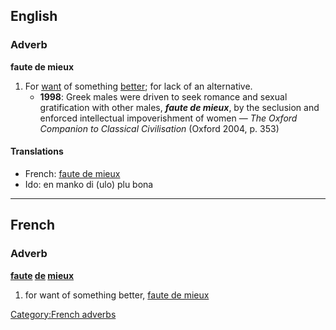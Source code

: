 ==English==
===Adverb===
'''faute de mieux'''

# For [[want]] of something [[better]]; for lack of an alternative.
#*'''1998''': Greek males were driven to seek romance and sexual gratification with other males, '''''faute de mieux''''', by the seclusion and enforced intellectual impoverishment of women — ''The Oxford Companion to Classical Civilisation'' (Oxford 2004, p. 353)

====Translations====
{{top}}
*French: [[#French|faute de mieux]]
*Ido: en manko di (ulo) plu bona
{{bottom}}

----

==French==
===Adverb===
'''[[faute]] [[de]] [[mieux]]'''

# for want of something better, [[#English|faute de mieux]]

[[Category:French adverbs]]